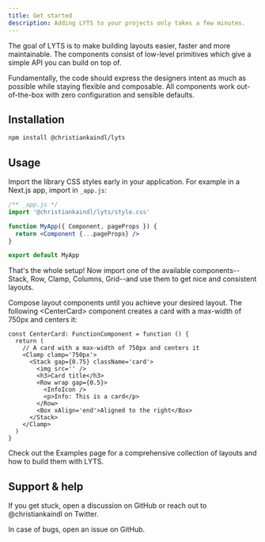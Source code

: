 ```yaml
---
title: Get started
description: Adding LYTS to your projects only takes a few minutes.
---
```



The goal of LYTS is to make building layouts easier, faster and more maintainable. The components consist of low-level primitives which give a simple API you can build on top of.

Fundamentally, the code should express the designers intent as much as possible while staying flexible and composable. All components work out-of-the-box with zero configuration and sensible defaults.

## Installation

```sh
npm install @christiankaindl/lyts
```

## Usage


Import the library CSS styles early in your application. For example in a Next.js app, import in `_app.js`:

```jsx
/** _app.js */
import '@christiankaindl/lyts/style.css'

function MyApp({ Component, pageProps }) {
  return <Component {...pageProps} />
}

export default MyApp
```

That's the whole setup! Now import one of the available components--Stack, Row, Clamp, Columns, Grid--and use them to get nice and consistent layouts.

Compose layout components until you achieve your desired layout. The following \<CenterCard> component creates a card with a max-width of 750px and centers it:

```tsx
const CenterCard: FunctionComponent = function () {
  return (
    // A card with a max-width of 750px and centers it
    <Clamp clamp='750px'>
      <Stack gap={0.75} className='card'>
        <img src='' />
        <h3>Card title</h3>
        <Row wrap gap={0.5}>
          <InfoIcon />
          <p>Info: This is a card</p>
        </Row>
        <Box xAlign='end'>Aligned to the right</Box>
      </Stack>
    </Clamp>
  )
}
```

Check out the Examples page for a comprehensive collection of layouts and how to build them with LYTS.

## Support & help

If you get stuck, open a discussion on GitHub or reach out to @christiankaindl on Twitter.

In case of bugs, open an issue on GitHub.
